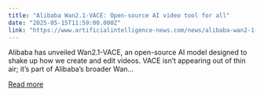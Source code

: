 ```yaml
---
title: "Alibaba Wan2.1-VACE: Open-source AI video tool for all"
date: "2025-05-15T11:59:00.000Z"
link: "https://www.artificialintelligence-news.com/news/alibaba-wan2-1-vace-open-source-ai-video-tool-for-all/"
---
```


Alibaba has unveiled Wan2.1-VACE, an open-source AI model designed to shake up how we create and edit videos. VACE isn&#8217;t appearing out of thin air; it&#8217;s part of Alibaba&#8217;s broader Wan...

[Read more](https://www.artificialintelligence-news.com/news/alibaba-wan2-1-vace-open-source-ai-video-tool-for-all/)
